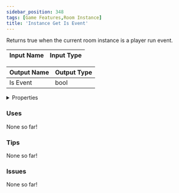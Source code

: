 ```yaml
---
sidebar_position: 348
tags: [Game Features,Room Instance]
title: 'Instance Get Is Event'
---
```


Returns true when the current room instance is a player run event.



<DocusaurusSvg />

| Input Name | Input Type |
|-----------|-----------|

| Output Name | Output Type |
|-----------|-----------|
| Is Event | bool |


<details>
  <summary>Properties</summary>
  <div>
    <div>
    <table>
      <thead>
        <tr>
          <th>Is beta required?</th>
          <th>No</th>
        </tr>
        <tr>
          <th>Is this chip a trolling risk?</th>
          <th>No</th>
        </tr>
        <tr>
          <th>Is this chip a role assignment risk?</th>
          <th>No</th>
        </tr>
        <tr>
          <th>Chip UUID</th>
          <th>f24d537e-da9e-47bf-8764-fba6eeefb043</th>
        </tr>
        <tr>
          <th>Room availability</th>
          <th>Available everywhere</th>
        </tr>
      </thead>
    </table>
    </div>
  </div>
</details>

### Uses

None so far!

### Tips

None so far!

### Issues

None so far!